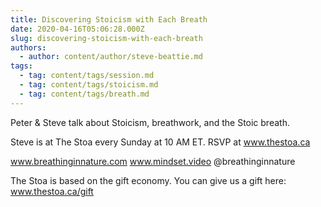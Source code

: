 ```yaml
---
title: Discovering Stoicism with Each Breath
date: 2020-04-16T05:06:28.000Z
slug: discovering-stoicism-with-each-breath
authors:
  - author: content/author/steve-beattie.md
tags:
  - tag: content/tags/session.md
  - tag: content/tags/stoicism.md
  - tag: content/tags/breath.md
---
```


Peter & Steve talk about Stoicism, breathwork, and the Stoic breath.

Steve is at The Stoa every Sunday at 10 AM ET. RSVP at www.thestoa.ca

www.breathinginnature.com
www.mindset.video
@breathinginnature

The Stoa is based on the gift economy. You can give us a gift here: www.thestoa.ca/gift
